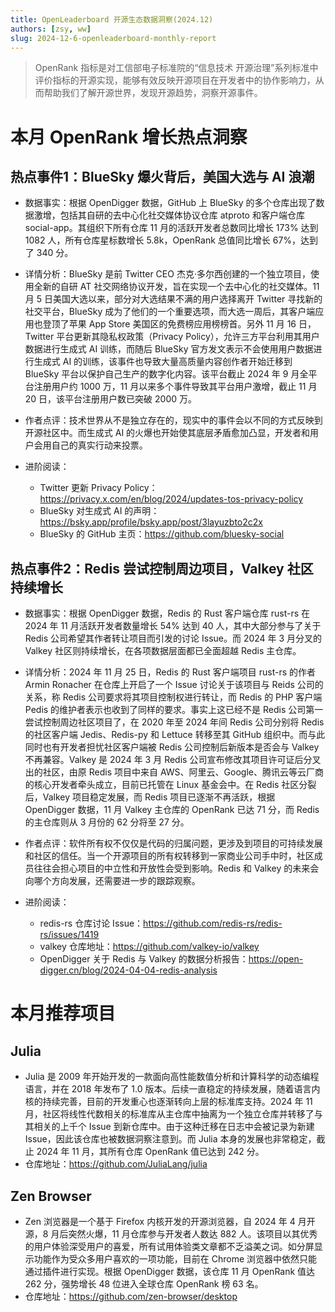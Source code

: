 ```yaml
---
title: OpenLeaderboard 开源生态数据洞察(2024.12)
authors: [zsy, ww]
slug: 2024-12-6-openleaderboard-monthly-report
---
```


> OpenRank 指标是对工信部电子标准院的“信息技术 开源治理”系列标准中评价指标的开源实现，能够有效反映开源项目在开发者中的协作影响力，从而帮助我们了解开源世界，发现开源趋势，洞察开源事件。

# 本月 OpenRank 增长热点洞察

## 热点事件1：BlueSky 爆火背后，美国大选与 AI 浪潮

- 数据事实：根据 OpenDigger 数据，GitHub 上 BlueSky 的多个仓库出现了数据激增，包括其自研的去中心化社交媒体协议仓库 atproto 和客户端仓库 social-app。其组织下所有仓库 11 月的活跃开发者总数同比增长 173% 达到 1082 人，所有仓库星标数增长 5.8k，OpenRank 总值同比增长 67%，达到了 340 分。

- 详情分析：BlueSky 是前 Twitter CEO 杰克·多尔西创建的一个独立项目，使用全新的自研 AT 社交网络协议开发，旨在实现一个去中心化的社交媒体。11 月 5 日美国大选以来，部分对大选结果不满的用户选择离开 Twitter 寻找新的社交平台，BlueSky 成为了他们的一个重要选项，而大选一周后，其客户端应用也登顶了苹果 App Store 美国区的免费榜应用榜榜首。另外 11 月 16 日，Twitter 平台更新其隐私权政策（Privacy Policy），允许三方平台利用其用户数据进行生成式 AI 训练，而随后 BlueSky 官方发文表示不会使用用户数据进行生成式 AI 的训练，该事件也导致大量高质量内容创作者开始迁移到 BlueSky 平台以保护自己生产的数字化内容。该平台截止 2024 年 9 月全平台注册用户约 1000 万，11 月以来多个事件导致其平台用户激增，截止 11 月 20 日，该平台注册用户数已突破 2000 万。

- 作者点评：技术世界从不是独立存在的，现实中的事件会以不同的方式反映到开源社区中。而生成式 AI 的火爆也开始使其底层矛盾愈加凸显，开发者和用户会用自己的真实行动来投票。

- 进阶阅读：
  - Twitter 更新 Privacy Policy：https://privacy.x.com/en/blog/2024/updates-tos-privacy-policy
  - BlueSky 对生成式 AI 的声明：https://bsky.app/profile/bsky.app/post/3layuzbto2c2x
  - BlueSky 的 GitHub 主页：https://github.com/bluesky-social

## 热点事件2：Redis 尝试控制周边项目，Valkey 社区持续增长

- 数据事实：根据 OpenDigger 数据，Redis 的 Rust 客户端仓库 rust-rs 在 2024 年 11 月活跃开发者数量增长 54% 达到 40 人，其中大部分参与了关于 Redis 公司希望其作者转让项目而引发的讨论 Issue。而 2024 年 3 月分叉的 Valkey 社区则持续增长，在各项数据层面都已全面超越 Redis 主仓库。

- 详情分析：2024 年 11 月 25 日，Redis 的 Rust 客户端项目 rust-rs 的作者 Armin Ronacher 在仓库上开启了一个 Issue 讨论关于该项目与 Reids 公司的关系，称 Redis 公司要求将其项目控制权进行转让，而 Redis 的 PHP 客户端 Pedis 的维护者表示也收到了同样的要求。事实上这已经不是 Redis 公司第一尝试控制周边社区项目了，在 2020 年至 2024 年间 Redis 公司分别将 Redis 的社区客户端 Jedis、Redis-py 和 Lettuce 转移至其 GitHub 组织中。而与此同时也有开发者担忧社区客户端被 Redis 公司控制后新版本是否会与 Valkey 不再兼容。Valkey 是 2024 年 3 月 Redis 公司宣布修改其项目许可证后分叉出的社区，由原 Redis 项目中来自 AWS、阿里云、Google、腾讯云等云厂商的核心开发者牵头成立，目前已托管在 Linux 基金会中。在 Redis 社区分裂后，Valkey 项目稳定发展，而 Redis 项目已逐渐不再活跃，根据 OpenDigger 数据，11 月 Valkey 主仓库的 OpenRank 已达 71 分，而 Redis 的主仓库则从 3 月份的 62 分将至 27 分。

- 作者点评：软件所有权不仅仅是代码的归属问题，更涉及到项目的可持续发展和社区的信任。当一个开源项目的所有权转移到一家商业公司手中时，社区成员往往会担心项目的中立性和开放性会受到影响。Redis 和 Valkey 的未来会向哪个方向发展，还需要进一步的跟踪观察。

- 进阶阅读：
  - redis-rs 仓库讨论 Issue：https://github.com/redis-rs/redis-rs/issues/1419
  - valkey 仓库地址：https://github.com/valkey-io/valkey
  - OpenDigger 关于 Redis 与 Valkey 的数据分析报告：https://open-digger.cn/blog/2024-04-04-redis-analysis

# 本月推荐项目

## Julia

- Julia 是 2009 年开始开发的一款面向高性能数值分析和计算科学的动态编程语言，并在 2018 年发布了 1.0 版本。后续一直稳定的持续发展，随着语言内核的持续完善，目前的开发重心也逐渐转向上层的标准库支持。2024 年 11 月，社区将线性代数相关的标准库从主仓库中抽离为一个独立仓库并转移了与其相关的上千个 Issue 到新仓库中。由于这种迁移在日志中会被记录为新建 Issue，因此该仓库也被数据洞察注意到。而 Julia 本身的发展也非常稳定，截止 2024 年 11 月，其所有仓库 OpenRank 值已达到 242 分。
- 仓库地址：https://github.com/JuliaLang/julia

## Zen Browser

- Zen 浏览器是一个基于 Firefox 内核开发的开源浏览器，自 2024 年 4 月开源，8 月后突然火爆，11 月仓库参与开发者人数达 882 人。该项目以其优秀的用户体验深受用户的喜爱，所有试用体验类文章都不乏溢美之词。如分屏显示功能作为受众多用户喜欢的一项功能，目前在 Chrome 浏览器中依然只能通过插件进行实现。根据 OpenDigger 数据，该仓库 11 月 OpenRank 值达 262 分，强势增长 48 位进入全球仓库 OpenRank 榜 63 名。
- 仓库地址：https://github.com/zen-browser/desktop
